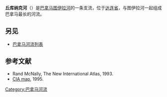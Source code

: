 {{Infobox River 
  | river_name      = 丘库纳克河<br>Chucunaque River
  | image_name      = 
  | image_size      = 
  | caption         = 
  | origin          =  
  | mouth           = 
  | basin_countries = [[巴拿马|巴拿马]]
  | length          = 
  | elevation       = 
  | mouth_elevation = 
  | discharge       = 
  | watershed       = 
}}
'''丘库纳克河'''（{{lang-es|Río Chucunaque}}）是[[巴拿马|巴拿马]][[图伊拉河|图伊拉河]]的一条支流，位于[[达连省|达连省]]，与图伊拉河一起组成巴拿马最长的河流。

==另见==
*[[巴拿马河流列表|巴拿马河流列表]]

==参考文献==
* Rand McNally, The New International Atlas, 1993.
*[[:Image:Panama_relief_1995.jpg|CIA map]], 1995.

{{coord|8|07|31|N|77|44|41|W|region:PA-5_type:landmark_source:kolossus-frwiki|display=title}}

{{Panama-geo-stub}}
[[Category:巴拿马河流|Category:巴拿马河流]]